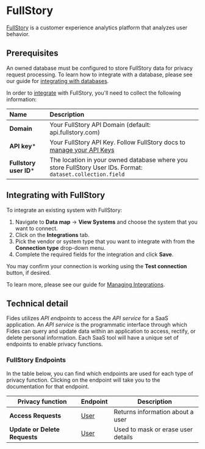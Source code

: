 
# FullStory
[FullStory](https://www.fullstory.com/) is a customer experience analytics platform that analyzes user behavior.

## Prerequisites

<Callout emoji="" type="info">An owned database must be configured to store FullStory data for privacy request processing. To learn how to integrate with a database, please see our guide for [integrating with databases](/user-guides/integrations/databases). </Callout>


In order to [integrate](/user-guides/integrations) with FullStory, you'll need to collect the following information:

| Name                       | Description                                                                                                                             |
| :------------------------- | :-------------------------------------------------------------------------------------------------------------------------------------- |
| **Domain**                 | Your FullStory API Domain (default: api.fullstory.com) |
| **API key***               | Your FullStory API Key. Follow FullStory docs to [manage your API Keys](https://help.fullstory.com/hc/en-us/articles/360052021773-Managing-API-Keys) |
| **Fullstory user ID***     | The location in your owned database where you store FullStory User IDs. Format: `dataset.collection.field` |


## Integrating with FullStory
To integrate an existing system with FullStory:

1. Navigate to **Data map** → **View Systems** and choose the system that you want to connect.
2. Click on the **Integrations** tab.
3. Pick the vendor or system type that you want to integrate with from the **Connection type** drop-down menu.
4. Complete the required fields for the integration and click **Save**. 

You may confirm your connection is working using the **Test connection** button, if desired.

To learn more, please see our guide for [Managing Integrations](/user-guides/integrations/manage-integrations).

## Technical detail 

Fides utilizes _API endpoints_ to access the _API service_ for a SaaS application. An _API service_ is the programmatic interface through which Fides can query and update data within an application to access, rectify, or delete personal information. Each SaaS tool will have a unique set of endpoints to enable privacy functions. 

### FullStory Endpoints
In the table below, you can find which endpoints are used for each type of privacy function. Clicking on the endpoint will take you to the documentation for that endpoint.

| Privacy function | Endpoint | Description |
|----|----|----|
| **Access Requests** | [User](https://developer.fullstory.com/server/v1/users/get-user/) | Returns information about a user |
| **Update or Delete Requests** | [User](https://developer.fullstory.com/server/v1/users/set-user-properties/) | Used to mask or erase user details |
